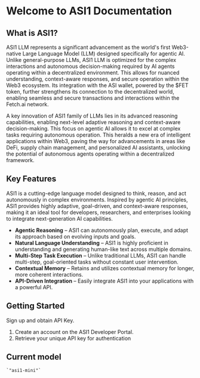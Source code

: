 # Welcome to ASI1 Documentation

## What is ASI1?

ASI1 LLM represents a significant advancement as the world's first Web3-native Large Language Model (LLM) designed specifically for agentic AI. Unlike general-purpose LLMs, ASI1 LLM is optimized for the complex interactions and autonomous decision-making required by AI agents operating within a decentralized environment. This allows for nuanced understanding, context-aware responses, and secure operation within the Web3 ecosystem. Its integration with the ASI wallet, powered by the $FET token, further strengthens its connection to the decentralized world, enabling seamless and secure transactions and interactions within the Fetch.ai network.

A key innovation of ASI1 family of LLMs lies in its advanced reasoning capabilities, enabling next-level adaptive reasoning and context-aware decision-making. This focus on agentic AI allows it to excel at complex tasks requiring autonomous operation. This heralds a new era of intelligent applications within Web3, paving the way for advancements in areas like DeFi, supply chain management, and personalized AI assistants, unlocking the potential of autonomous agents operating within a decentralized framework.

## Key Features

ASI1 is a cutting-edge language model designed to think, reason, and act autonomously in complex environments. Inspired by agentic AI principles, ASI1 provides highly adaptive, goal-driven, and context-aware responses, making it an ideal tool for developers, researchers, and enterprises looking to integrate next-generation AI capabilities.

- **Agentic Reasoning** – ASI1 can autonomously plan, execute, and adapt its approach based on evolving inputs and goals.
- **Natural Language Understanding** – ASI1 is highly proficient in understanding and generating human-like text across multiple domains. 
- **Multi-Step Task Execution** – Unlike traditional LLMs, ASI1 can handle multi-step, goal-oriented tasks without constant user intervention. 
- **Contextual Memory** – Retains and utilizes contextual memory for longer, more coherent interactions. 
- **API-Driven Integration** – Easily integrate ASI1 into your applications with a powerful API.

## Getting Started

Sign up and obtain API Key.

1. Create an account on the ASI1 Developer Portal.
2. Retrieve your unique API key for authentication

## Current model

    `"asi1-mini"`

